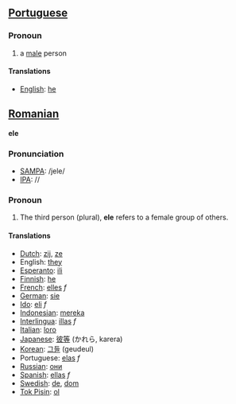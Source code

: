 ==[[Portuguese]]==
===Pronoun===
#a [[male]] person
====Translations====
*[[English]]: [[he]]

==[[Romanian]]==
'''ele'''

===Pronunciation===
*[http://ro.wikipedia.org/wiki/SAMPA SAMPA]: /jele/
*[http://ro.wikipedia.org/wiki/IPA IPA]: //

===Pronoun===
# The third person (plural), '''ele''' refers to a female group of others.
====Translations====
*[[Dutch]]: [[zij]], [[ze]]
*English: [[they]]
*[[Esperanto]]: [[ili]]
*[[Finnish]]: [[he]]
*[[French]]: [[elles]] ''f''
*[[German]]: [[sie]]
*[[Ido]]: [[eli]] ''f''
*[[Indonesian]]: [[mereka]]
*[[Interlingua]]: [[illas]] ''f''
*[[Italian]]: [[loro]]
*[[Japanese]]: [[彼等]] (かれら, karera)
*[[Korean]]: [[그들]] (geudeul)
*Portuguese: [[elas]] ''f''
*[[Russian]]: [[они]]
*[[Spanish]]: [[ellas]] ''f''
*[[Swedish]]: [[de]], [[dom]]
*[[Tok Pisin]]: [[ol]]